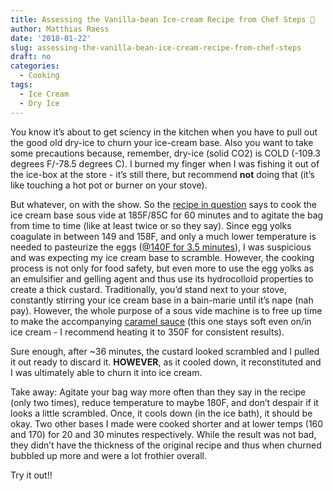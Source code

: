 ```yaml
---
title: Assessing the Vanilla-bean Ice-cream Recipe from Chef Steps 🍦
author: Matthias Raess
date: '2018-01-22'
slug: assessing-the-vanilla-bean-ice-cream-recipe-from-chef-steps
draft: no
categories:
  - Cooking
tags:
  - Ice Cream
  - Dry Ice
---
```


You know it's about to get sciency in the kitchen when you have to pull out the good old dry-ice to churn your ice-cream base. Also you want to take some precautions because, remember, dry-ice (solid CO2) is COLD (-109.3 degrees F/-78.5 degrees C). I burned my finger when I was fishing it out of the ice-box at the store - it's still there, but recommend **not** doing that (it's like touching a hot pot or burner on your stove).

<!--more Keep reading-->

But whatever, on with the show. So the <a href="https://www.chefsteps.com/activities/vanilla-bean-ice-cream" target="_blank" rel="noopener">recipe in question</a> says to cook the ice cream base sous vide at 185F/85C for 60 minutes and to agitate the bag from time to time (like at least twice or so they say). Since egg yolks coagulate in between 149 and 158F, and only a much lower temperature is needed to pasteurize the eggs (<a href="https://eggsafety.org/egg-safety/" target="_blank" rel="noopener">@140F for 3.5 minutes</a>), I was suspicious and was expecting my ice cream base to scramble. However, the cooking process is not only for food safety, but even more to use the egg yolks as an emulsifier and gelling agent and thus use its hydrocolloid properties to create a thick custard. Traditionally, you'd stand next to your stove, constantly stirring your ice cream base in a bain-marie until it's nape (nah pay). However, the whole purpose of a sous vide machine is to free up time to make the accompanying <a href="https://pintsizedbaker.com/soft-caramel-sauce/">caramel sauce</a> (this one stays soft even on/in ice cream - I recommend heating it to 350F for consistent results).

Sure enough, after ~36 minutes, the custard looked scrambled and I pulled it out ready to discard it. <strong>HOWEVER</strong>, as it cooled down, it reconstituted and I was ultimately able to churn it into ice cream.


Take away: Agitate your bag way more often than they say in the recipe (only two times), reduce temperature to maybe 180F, and don't despair if it looks a little scrambled. Once, it cools down (in the ice bath), it should be okay. Two other bases I made were cooked shorter and at lower temps (160 and 170) for 20 and 30 minutes respectively. While the result was not bad, they didn't have the thickness of the original recipe and thus when churned bubbled up more and were a lot frothier overall.

Try it out!!